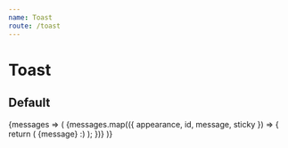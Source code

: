 ```yaml
---
name: Toast
route: /toast
---
```



# Toast

## Default

<Playground>
  <ThemeProvider>
    <ToastExample>
      {messages => (
        <Toast uid="notify1" position="top-left">
          {messages.map(({ appearance, id, message, sticky }) => {
            return (
              <Container appearance={appearance} key={id} sticky={sticky}>
                {message} :)
              </Container>
            );
          })}
        </Toast>
      )}
    </ToastExample>
  </ThemeProvider>
</Playground>
